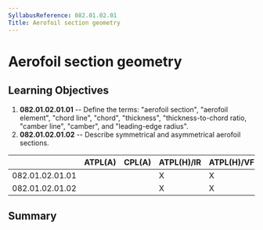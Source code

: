 ```yaml
---
SyllabusReference: 082.01.02.01
Title: Aerofoil section geometry
---
```


# Aerofoil section geometry

## Learning Objectives

1.  **082.01.02.01.01** -- Define the terms: "aerofoil section", "aerofoil
    element", "chord line", "chord", "thickness", "thickness-to-chord ratio,
    "camber line", "camber", and "leading-edge radius".
2.  **082.01.02.01.02** -- Describe symmetrical and asymmetrical aerofoil
    sections.

|                 | ATPL(A) | CPL(A) | ATPL(H)/IR | ATPL(H)/VFR | CPL(H) | IR  | CBIR(A) |
| --------------- | ------- | ------ | ---------- | ----------- | ------ | --- | ------- |
| 082.01.02.01.01 |         |        | X          | X           | X      |     |         |
| 082.01.02.01.02 |         |        | X          | X           | X      |     |         |

## Summary
